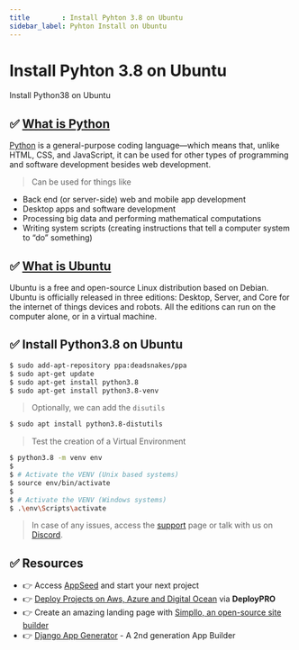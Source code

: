 ```yaml
---
title        : Install Pyhton 3.8 on Ubuntu
sidebar_label: Pyhton Install on Ubuntu
---
```


# Install Pyhton 3.8 on Ubuntu

<SubHeading>Install Python38 on Ubuntu</SubHeading>

## ✅ [What is Python](/content/what-is/python/)

[Python](https://www.python.org/) is a general-purpose coding language—which means that, unlike HTML, CSS, and JavaScript, 
it can be used for other types of programming and software development besides web development.

> Can be used for things like

- Back end (or server-side) web and mobile app development
- Desktop apps and software development
- Processing big data and performing mathematical computations
- Writing system scripts (creating instructions that tell a computer system to “do” something)

## ✅ [What is Ubuntu](/content/what-is/ubuntu/)

Ubuntu is a free and open-source Linux distribution based on Debian. Ubuntu is officially released in three editions: Desktop, Server, and Core for the internet of things devices and robots. 
All the editions can run on the computer alone, or in a virtual machine.

## ✅ Install Python3.8 on Ubuntu

```bash
$ sudo add-apt-repository ppa:deadsnakes/ppa
$ sudo apt-get update
$ sudo apt-get install python3.8
$ sudo apt-get install python3.8-venv
```

> Optionally, we can add the `disutils`

```bash
$ sudo apt install python3.8-distutils
```

> Test the creation of a Virtual Environment

```bash
$ python3.8 -m venv env
$
$ # Activate the VENV (Unix based systems)
$ source env/bin/activate
$
$ # Activate the VENV (Windows systems)
$ .\env\Scripts\activate
```

> In case of any issues, access the [support](https://appseed.us/support) page or talk with us on [Discord](https://discord.gg/fZC6hup).

## ✅ Resources 

- 👉 Access [AppSeed](https://appseed.us/) and start your next project
- 👉 [Deploy Projects on Aws, Azure and Digital Ocean](https://www.docs.deploypro.dev/) via **DeployPRO**
- 👉 Create an amazing landing page with [Simpllo, an open-source site builder](https://www.simpllo.com/)
- 👉 [Django App Generator](https://app-generator.dev/django/) - A 2nd generation App Builder

